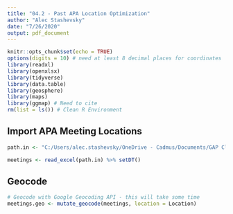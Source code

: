 ```yaml
---
title: "04.2 - Past APA Location Optimization"
author: "Alec Stashevsky"
date: "7/26/2020"
output: pdf_document
---
```


```r
knitr::opts_chunk$set(echo = TRUE)
options(digits = 10) # need at least 8 decimal places for coordinates
library(readxl)
library(openxlsx)
library(tidyverse)
library(data.table)
library(geosphere)
library(maps)
library(ggmap) # Need to cite 
rm(list = ls()) # Clean R Environment
```

## Import APA Meeting Locations
```r
path.in <- "C:/Users/alec.stashevsky/OneDrive - Cadmus/Documents/GAP Climate Research/Data/APA Meeting Locations Timeline.xlsx"

meetings <- read_excel(path.in) %>% setDT()
```

## Geocode
```r
# Geocode with Google Geocoding API - this will take some time
meetings.geo <- mutate_geocode(meetings, location = Location)


```

